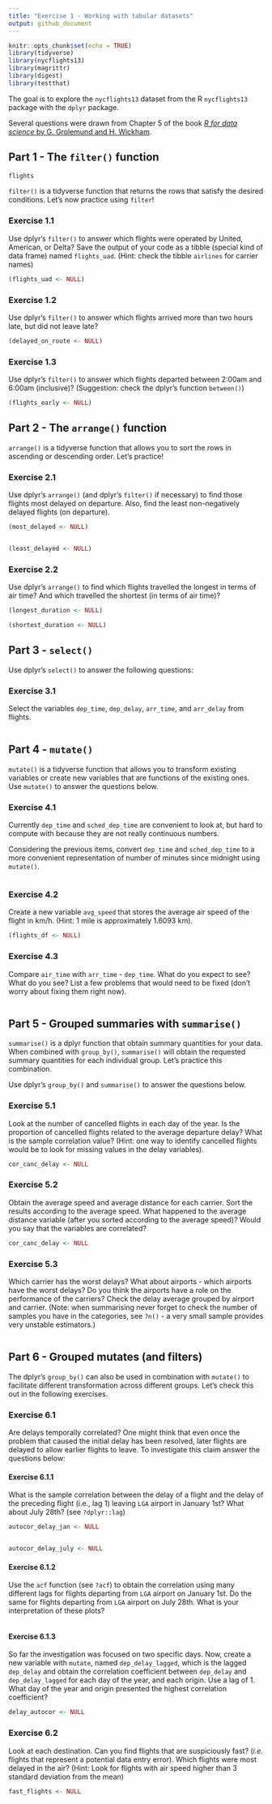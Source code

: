 ```yaml
---
title: "Exercise 1 - Working with tabular datasets"
output: github_document
---
```


```r
knitr::opts_chunk$set(echo = TRUE)
library(tidyverse)
library(nycflights13)
library(magrittr)
library(digest)
library(testthat)
```

The goal is to explore the `nycflights13` dataset from the R `nycflights13` package with the `dplyr` package. 

Several questions were drawn from Chapter 5 of the book [_R for data science_ by G. Grolemund and H. Wickham](http://r4ds.had.co.nz/index.html). 


## Part 1 - The `filter()` function

```r
flights
```
`filter()` is a tidyverse function that returns the rows that satisfy the desired conditions. Let's now practice using `filter`!

### Exercise 1.1 

Use dplyr's `filter()` to answer which flights were operated by United, American, or Delta? Save the output of your code as a tibble (special kind of data frame) named `flights_uad`. (Hint: check the tibble `airlines` for carrier names)


```r

(flights_uad <- NULL)
```  


### Exercise 1.2

Use dplyr's `filter()` to answer which flights arrived more than two hours late, but did not leave late?
    
```r

(delayed_on_route <- NULL)
```


### Exercise 1.3

Use dplyr's `filter()` to answer which flights departed between 2:00am and 6:00am (inclusive)? (Suggestion: check the dplyr's function `between()`)

```r

(flights_early <- NULL)
```

## Part 2 - The `arrange()` function

`arrange()` is a tidyverse function that allows you to sort the rows in ascending or descending order. Let's practice!

### Exercise 2.1

Use dplyr's `arrange()` (and dplyr's `filter()` if necessary) to find those flights most delayed on departure. Also, find the least non-negatively delayed flights (on departure).

```r
(most_delayed <- NULL)


(least_delayed <- NULL)
```


### Exercise 2.2

Use dplyr's `arrange()` to find which flights travelled the longest in terms of air time? And which travelled the shortest (in terms of air time)?

```r

(longest_duration <- NULL)

(shortest_duration <- NULL)
``` 


## Part 3 - `select()`

Use dplyr's `select()` to answer the following questions:

### Exercise 3.1 

Select the variables `dep_time`, `dep_delay`, `arr_time`, and `arr_delay` from flights.

```r

```

## Part 4 - `mutate()`

`mutate()` is a tidyverse function that allows you to transform existing variables or create new variables that are functions of the existing ones. Use `mutate()` to answer the questions below.
 
### Exercise 4.1 
Currently `dep_time` and `sched_dep_time` are convenient to look at, but hard to compute with because they are not really continuous numbers.

Considering the previous items, convert `dep_time` and `sched_dep_time` to a more convenient representation of number of minutes since midnight using `mutate()`.

```r

```    

### Exercise 4.2 

Create a new variable `avg_speed` that stores the average air speed of the flight in km/h. (Hint: 1 mile is approximately 1.6093 km).

```r

(flights_df <- NULL)
```    
    
### Exercise 4.3

Compare `air_time` with `arr_time` - `dep_time`. What do you expect to see? What do you see? List a few problems that would need to be fixed (don't worry about fixing them right now).

```r

```

## Part 5 - Grouped summaries with `summarise()`

`summarise()` is a dplyr function that obtain summary quantities for your data. When combined with `group_by()`, `summarise()` will obtain the requested summary quantities for each individual group. Let's practice this combination. 

Use dplyr's `group_by()` and `summarise()` to answer the questions below.

### Exercise 5.1 

Look at the number of cancelled flights in each day of the year. Is the proportion of cancelled flights related to the average departure delay? What is the sample correlation value? (Hint: one way to identify cancelled flights would be to look for missing values in the delay variables).

```r

cor_canc_delay <- NULL
```


### Exercise 5.2 

Obtain the average speed and average distance for each carrier. Sort the results according to the average speed. What happened to the average distance variable (after you sorted according to the average speed)? Would you say that the variables are correlated?

```r

cor_canc_delay <- NULL
```


### Exercise 5.3

Which carrier has the worst delays? What about airports - which airports have the worst delays? Do you think the airports have a role on the performance of the carriers? Check the delay average grouped by airport and carrier. (Note: when summarising never forget to check the number of samples you have in the categories, see `?n()` - a very small sample provides very unstable estimators.)

```r

```

## Part 6 -  Grouped mutates (and filters)

The dplyr's `group_by()` can also be used in combination with `mutate()` to facilitate different transformation
across different groups. Let's check this out in the following exercises. 

### Exercise 6.1

Are delays temporally correlated? One might think that even once the problem that caused the initial delay has been resolved, later flights are delayed to allow earlier flights to leave. To investigate this claim answer the questions below:
    
#### Exercise 6.1.1 

What is the sample correlation between the delay of a flight and the delay of the preceding flight (i.e., lag 1) leaving `LGA` airport in January 1st? What about July 28th? (see `?dplyr::lag`)

```r

autocor_delay_jan <- NULL


autocor_delay_july <- NULL
```

#### Exercise 6.1.2

Use the `acf` function (see `?acf`) to obtain the correlation using many different lags for flights departing from `LGA` airport on January 1st. Do the same for flights departing from `LGA` airport on July 28th. What is your interpretation of these plots?

```r

```

#### Exercise 6.1.3 

So far the investigation was focused on two specific days. Now, create a new variable with `mutate`, named `dep_delay_lagged`, which is the lagged `dep_delay` and obtain the correlation coefficient between `dep_delay` and `dep_delay_lagged` for each day of the year, and each origin. Use a lag of 1. What day of the year and origin presented the highest correlation coefficient?

```r

delay_autocor <- NULL
```
    

### Exercise 6.2  

Look at each destination. Can you find flights that are suspiciously fast? (*i.e.* flights that represent a potential data entry error).  Which flights were most delayed in the air? (Hint: Look for flights with air speed higher than 3 standard deviation from the  mean)

```r

fast_flights <- NULL
```
      
